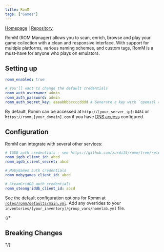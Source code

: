 ```yaml
---
title: RomM
tags: ["Games"]
---
```



[Homepage](https://romm.app/) |
[Repository](https://github.com/rommapp/romm)

<Tags tags={frontmatter.tags} />

RomM (ROM Manager) allows you to scan, enrich, browse and play your game collection with a clean and responsive interface. With support for multiple platforms, various naming schemes, and custom tags, RomM is a must-have for anyone who plays on emulators.

## Setting up

```yaml title="inventories/homelab/group_vars/homelab.yml"
romm_enabled: true

# You'll want to change the default credentials
romm_auth_username: admin
romm_auth_password: admin
romm_auth_secret_key: aaaabbbbccccdddd # Generate a key with `openssl rand -hex 32`
```

By default, Romm can be accessed at `http://[your_server_ip]:8484` or `https://romm.[your_domain].com` if you have [DNS access](../guides/dns-access) configured.

## Configuration

RomM can integrate with several other services:

```yaml title="inventories/homelab/group_vars/homelab.yml"
# IGDB auth credentials - see https://github.com/zurdi15/romm/tree/release#-docker for more info
romm_igdb_client_id: abcd
romm_igdb_client_secret: abcd

# MobyGames auth credentials
romm_mobygames_client_id: abcd

# SteamGridDB auth credentials
romm_steamgriddb_client_id: abcd
```

See the default configuration options for Romm at [`roles/romm/defaults/main.yml`](https://github.com/Dylancyclone/ansible-homelab-orchestration/blob/main/roles/romm/defaults/main.yml).
Add any overrides to your `inventories/[your_inventory]/group_vars/homelab.yml` file.

{/* 

## Breaking Changes

*/}